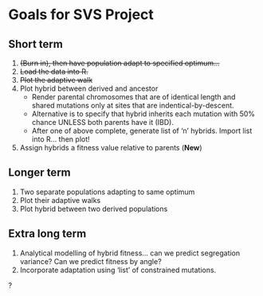 # Goals for SVS Project

## Short term
1. ~~(Burn in), then have population adapt to specified optimum...~~  
2. ~~Load the data into R.~~  
3. ~~Plot the adaptive walk~~  
4. Plot hybrid between derived and ancestor  
    + Render parental chromosomes that are of identical length and shared mutations only at sites that are indentical-by-descent.  
    + Alternative is to specify that hybrid inherits each mutation with 50% chance UNLESS both parents have it (IBD).  
    + After one of above complete, generate list of 'n' hybrids. Import list into R... then plot!  
5. Assign hybrids a fitness value relative to parents (**New**)

## Longer term
1. Two separate populations adapting to same optimum
2. Plot their adaptive walks
3. Plot hybrid between two derived populations

## Extra long term
1. Analytical modelling of hybrid fitness… can we predict segregation variance? Can we predict fitness by angle?
2. Incorporate adaptation using ‘list’ of constrained mutations. 

?
